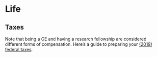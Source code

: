 # Life

## Taxes

Note that being a GE and having a research fellowship are considered different forms of compensation. Here's a guide to preparing your [(2019) federal taxes](http://pfforphds.com/prepare-grad-student-tax-return/). 